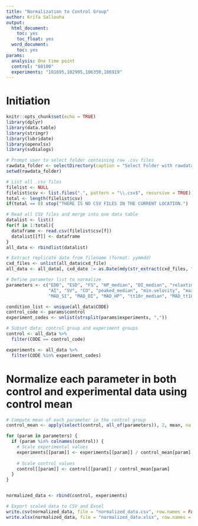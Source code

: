 ```yaml
---
title: "Normalization to Control Group"
author: Krifa Sallouha
output:
  html_document:
    toc: yes
    toc_float: yes
  word_document:
    toc: yes
params:
  analysis: One time point
  control: "60100"
  experiments: "101695,102995,106350,106919" 
---
```


# Initiation

```r
knitr::opts_chunk$set(echo = TRUE)
library(dplyr)        
library(data.table)    
library(stringr)      
library(lubridate) 
library(openxlsx)      
library(svDialogs)   
```


```r

# Prompt user to select folder containing raw .csv files
rawdata_folder <- selectDirectory(caption = "Select Folder with rawdata files", label = "rawdata files")
setwd(rawdata_folder)

# List all .csv files
filelist <- NULL
filelist$csv <- list.files(".", pattern = "\\.csv$", recursive = TRUE)
total <- length(filelist$csv)
if(total == 0) stop("THERE IS NO CSV FILES IN THE CURRENT LOCATION.")

# Read all CSV files and merge into one data table
datalist <- list()
for(f in 1:total){
  dataframe <- read.csv(filelist$csv[f])
  datalist[[f]] <- dataframe
}
all_data <- rbindlist(datalist)

# Extract replicate date from filename (format: yymmdd)
cxd_files <- unlist(all_data$cxd_file)
all_data <- all_data[, cxd_date := as.Date(mdy(str_extract(cxd_files, "[:digit:]{6}")))]

# Define parameter list to normalize
parameters <- c("EDD", "ESD", "FS", "HP_median", "DI_median", "relaxtime", "SI_median", 
                "AI", "SV", "CO", "peaked_median", "min.velocity", "max.velocity", 
                "MAD_SI", "MAD_DI", "MAD_HP", "tt10r_median", "MAD_tt10r")

condition_list <- unique(all_data$CODE)
control_code <- params$control
experiment_codes <- unlist(strsplit(params$experiments, ","))

# Subset data: control group and experiment groups
control <- all_data %>%
  filter(CODE == control_code)

experiments <- all_data %>%
  filter(CODE %in% experiment_codes)

```
# Normalize each parameter in both control and experimental data using control mean

```r

# Compute mean of each parameter in the control group
control_mean <- apply(select(control, all_of(parameters)), 2, mean, na.rm = TRUE)

for (param in parameters) {
  if (param %in% colnames(control)) {
    # Scale experimental values
    experiments[[param]] <- experiments[[param]] / control_mean[param]
    
    # Scale control values
    control[[param]] <- control[[param]] / control_mean[param]
  }
}


normalized_data <- rbind(control, experiments)

# Export scaled data to CSV and Excel
write.csv(normalized_data, file = "normalized_data.csv", row.names = FALSE)
write.xlsx(normalized_data, file = "normalized_data.xlsx", row.names = FALSE)

```

